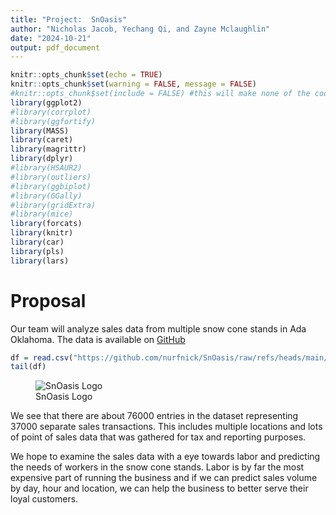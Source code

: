 ```yaml
---
title: "Project:  SnOasis"
author: "Nicholas Jacob, Yechang Qi, and Zayne Mclaughlin"
date: "2024-10-21"
output: pdf_document
---
```


```r
knitr::opts_chunk$set(echo = TRUE)
knitr::opts_chunk$set(warning = FALSE, message = FALSE)
#knitr::opts_chunk$set(include = FALSE) #this will make none of the code appear unless we ask it to.
library(ggplot2)
#library(corrplot)
#library(ggfortify)
library(MASS)
library(caret)
library(magrittr)
library(dplyr)
#library(HSAUR2)
#library(outliers)
#library(ggbiplot)
#library(GGally)
#library(gridExtra)
#library(mice)
library(forcats)
library(knitr)
library(car)
library(pls)
library(lars)
```
# Proposal

Our team will analyze sales data from multiple snow cone stands in Ada Oklahoma.  The data is available on [GitHub](https://github.com/nurfnick/SnOasis/refs/heads/main/snoasisData.csv)
```r
df = read.csv("https://github.com/nurfnick/SnOasis/raw/refs/heads/main/snoasisData.csv")
tail(df)
```
![SnOasis Logo]("https://github.com/nurfnick/IDA/raw/refs/heads/main/Assignments/Project/snoImage.jpg")

We see that there are about 76000 entries in the dataset representing 37000 separate sales transactions.  This includes multiple locations and lots of point of sales data that was gathered for tax and reporting purposes.  

We hope to examine the sales data with a eye towards labor and predicting the needs of workers in the snow cone stands.  Labor is by far the most expensive part of running the business and if we can predict sales volume by day, hour and location, we can help the business to better serve their loyal customers.
